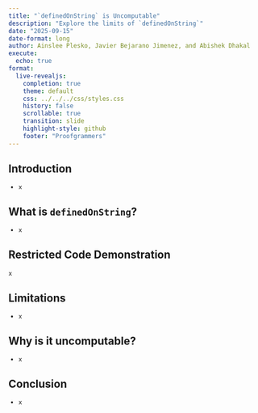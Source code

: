 ```yaml
---
title: "`definedOnString` is Uncomputable"
description: "Explore the limits of `definedOnString`"
date: "2025-09-15"
date-format: long
author: Ainslee Plesko, Javier Bejarano Jimenez, and Abishek Dhakal
execute:
  echo: true
format:
  live-revealjs:
    completion: true
    theme: default
    css: ../../../css/styles.css
    history: false
    scrollable: true
    transition: slide
    highlight-style: github
    footer: "Proofgrammers"
---
```


## Introduction

::: {.incremental style="margin-top: -0.15em; font-size: 0.85em;"}
- x
:::

## What is `definedOnString`?

::: {.incremental style="margin-top: -0.15em; font-size: 0.85em;"}
- x
:::

## Restricted Code Demonstration

```pyodide
x
```
  

## Limitations

::: {.incremental style="margin-top: -0.15em; font-size: 0.85em;"}
- x
:::

## Why is it uncomputable?

::: {.incremental style="margin-top: -0.15em; font-size: 0.85em;"}
- x
:::

## Conclusion

::: {.incremental style="margin-top: -0.15em; font-size: 0.85em;"}
- x
:::
